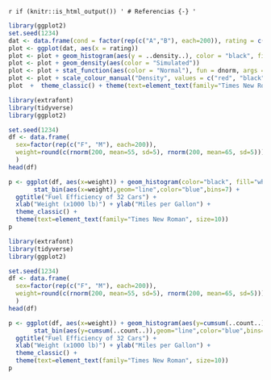 `r if (knitr::is_html_output()) '
# Referencias {-}
'`



```r
library(ggplot2)
set.seed(1234)
dat <- data.frame(cond = factor(rep(c("A","B"), each=200)), rating = c(rnorm(200),rnorm(200, mean=.8)))
plot <- ggplot(dat, aes(x = rating))
plot <- plot + geom_histogram(aes(y = ..density..), color = "black", fill = "steelblue", binwidth = 0.5, alpha = 0.2)
plot <- plot + geom_density(aes(color = "Simulated"))
plot <- plot + stat_function(aes(color = "Normal"), fun = dnorm, args = list(mean = 0.3, sd = 1))
plot <- plot + scale_colour_manual("Density", values = c("red", "black"))
plot  +  theme_classic() + theme(text=element_text(family="Times New Roman", size=10))
```


```r
library(extrafont)
library(tidyverse)
library(ggplot2)

set.seed(1234)
df <- data.frame(
  sex=factor(rep(c("F", "M"), each=200)),
  weight=round(c(rnorm(200, mean=55, sd=5), rnorm(200, mean=65, sd=5)))
  )
head(df)

p <- ggplot(df, aes(x=weight)) + geom_histogram(color="black", fill="white", bins = 7) +
       stat_bin(aes(x=weight),geom="line",color="blue",bins=7) +
  ggtitle("Fuel Efficiency of 32 Cars") +
  xlab("Weight (x1000 lb)") + ylab("Miles per Gallon") +
  theme_classic() +
  theme(text=element_text(family="Times New Roman", size=10))
p
```


```r
library(extrafont)
library(tidyverse)
library(ggplot2)

set.seed(1234)
df <- data.frame(
  sex=factor(rep(c("F", "M"), each=200)),
  weight=round(c(rnorm(200, mean=55, sd=5), rnorm(200, mean=65, sd=5)))
  )
head(df)

p <- ggplot(df, aes(x=weight)) + geom_histogram(aes(y=cumsum(..count..)),bins=7, fill = 'white', color = 'black')+
       stat_bin(aes(y=cumsum(..count..)),geom="line",color="blue",bins=7) +
  ggtitle("Fuel Efficiency of 32 Cars") +
  xlab("Weight (x1000 lb)") + ylab("Miles per Gallon") +
  theme_classic() +
  theme(text=element_text(family="Times New Roman", size=10))
p
```



